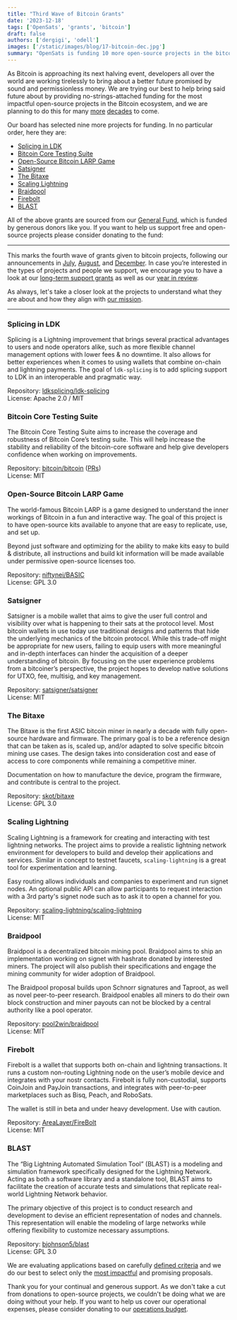 ```yaml
---
title: "Third Wave of Bitcoin Grants"
date: '2023-12-18'
tags: ['OpenSats', 'grants', 'bitcoin']
draft: false
authors: ['dergigi', 'odell']
images: ['/static/images/blog/17-bitcoin-dec.jpg']
summary: "OpenSats is funding 10 more open-source projects in the bitcoin space."
---
```


As Bitcoin is approaching its next halving event, developers all over the world are working tirelessly to bring about a better future promised by sound and permissionless money. We are trying our best to help bring said future about by providing no-strings-attached funding for the most impactful open-source projects in the Bitcoin ecosystem, and we are planning to do this for many [more](https://opensats.org/blog/recurring-donations-from-bitwise-bitcoin-etf-bitb)  [decades](https://opensats.org/blog/bitcoin-infrastructure-this-decade) to come.

Our board has selected nine more projects for funding. In no particular order, here they are:

- [Splicing in LDK](#splicing-in-ldk)
- [Bitcoin Core Testing Suite](#bitcoin-core-testing-suite)
- [Open-Source Bitcoin LARP Game](#open-source-bitcoin-larp-game)
- [Satsigner](#satsigner)
- [The Bitaxe](#the-bitaxe)
- [Scaling Lightning](#scaling-lightning)
- [Braidpool](#braidpool)
- [Firebolt](#firebolt)
- [BLAST](#blast)


All of the above grants are sourced from our [General Fund](https://opensats.org/projects/general_fund), which is funded by generous donors like you. If you want to help us support free and open-source projects please consider donating to the fund:

<center>
    <DonateToGeneralFundButton/>
</center>

---

This marks the fourth wave of grants given to bitcoin projects, following our
announcements in [July](https://opensats.org/blog/bitcoin-grants-july-2023),
[August](https://opensats.org/blog/bitcoin-and-nostr-grants-august-2023), and
[December](https://opensats.org/blog/bitcoin-grants-december-2023). In case
you’re interested in the types of projects and people we support, we encourage
you to have a look at our [long-term support
grants](https://opensats.org/tags/lts) as well as our [year in
review](https://opensats.org/blog/2023-year-in-review).

As always, let's take a closer look at the projects to understand what they are
about and how they align with [our mission](https://opensats.org/mission).

---

### Splicing in LDK

Splicing is a Lightning improvement that brings several practical advantages to
users and node operators alike, such as more flexible channel management options
with lower fees & no downtime. It also allows for better experiences when it
comes to using wallets that combine on-chain and lightning payments. The goal of
`ldk-splicing` is to add splicing support to LDK in an interoperable and
pragmatic way.

Repository: [ldksplicing/ldk-splicing](https://github.com/ldksplicing/ldk-splicing)  
License: Apache 2.0 / MIT

### Bitcoin Core Testing Suite

The Bitcoin Core Testing Suite aims to increase the coverage and robustness of
Bitcoin Core’s testing suite. This will help increase the stability and
reliability of the bitcoin-core software and help give developers confidence
when working on improvements.

Repository: [bitcoin/bitcoin](https://github.com/bitcoin/bitcoin) ([PRs](https://bitcoinacks.com/?flt0_author_contains=kevkevinpal))  
License: MIT

### Open-Source Bitcoin LARP Game

The world-famous Bitcoin LARP is a game designed to understand the inner
workings of Bitcoin in a fun and interactive way. The goal of this project is to
have open-source kits available to anyone that are easy to replicate, use, and
set up.

Beyond just software and optimizing for the ability to make kits easy to build &
distribute, all instructions and build kit information will be made available
under permissive open-source licenses too.

Repository: [niftynei/BASIC](https://github.com/niftynei/BASIC)  
License: GPL 3.0

### Satsigner

Satsigner is a mobile wallet that aims to give the user full control and
visibility over what is happening to their sats at the protocol level. Most
bitcoin wallets in use today use traditional designs and patterns that hide the
underlying mechanics of the bitcoin protocol. While this trade-off might be
appropriate for new users, failing to equip users with more meaningful and
in-depth interfaces can hinder the acquisition of a deeper understanding of
bitcoin. By focusing on the user experience problems from a bitcoiner’s
perspective, the project hopes to develop native solutions for UTXO, fee,
multisig, and key management.

Repository: [satsigner/satsigner](https://github.com/satsigner/satsigner)  
License: MIT

### The Bitaxe

The Bitaxe is the first ASIC bitcoin miner in nearly a decade with fully
open-source hardware and firmware. The primary goal is to be a reference design
that can be taken as is, scaled up, and/or adapted to solve specific bitcoin
mining use cases. The design takes into consideration cost and ease of access to
core components while remaining a competitive miner.

Documentation on how to manufacture the device, program the firmware, and
contribute is central to the project.

Repository: [skot/bitaxe](https://github.com/skot/bitaxe)  
License: GPL 3.0

### Scaling Lightning

Scaling Lightning is a framework for creating and interacting with test
lightning networks. The project aims to provide a realistic lightning network
environment for developers to build and develop their applications and services.
Similar in concept to testnet faucets, `scaling-lightning` is a great tool for
experimentation and learning.

Easy routing allows individuals and companies to experiment and run signet
nodes. An optional public API can allow participants to request interaction with
a 3rd party's signet node such as to ask it to open a channel for you.

Repository: [scaling-lightning/scaling-lightning](https://github.com/scaling-lightning/scaling-lightning)  
License: MIT

### Braidpool

Braidpool is a decentralized bitcoin mining pool. Braidpool aims to ship an
implementation working on signet with hashrate donated by interested miners. The
project will also publish their specifications and engage the mining community
for wider adoption of Braidpool.

The Braidpool proposal builds upon Schnorr signatures and Taproot, as well as
novel peer-to-peer research. Braidpool enables all miners to do their own block
construction and miner payouts can not be blocked by a central authority like a
pool operator.

Repository: [pool2win/braidpool](https://github.com/pool2win/braidpool/)  
License: MIT

### Firebolt

Firebolt is a wallet that supports both on-chain and lightning transactions. It
runs a custom non-routing Lightning node on the user’s mobile device and
integrates with your nostr contacts. Firebolt is fully non-custodial, supports
CoinJoin and PayJoin transactions, and integrates with peer-to-peer marketplaces
such as Bisq, Peach, and RoboSats.

The wallet is still in beta and under heavy development. Use with caution.

Repository: [AreaLayer/FireBolt](https://github.com/AreaLayer/FireBolt)  
License: MIT

### BLAST

The “Big Lightning Automated Simulation Tool” (BLAST) is a modeling and
simulation framework specifically designed for the Lightning Network. Acting as
both a software library and a standalone tool, BLAST aims to facilitate the
creation of accurate tests and simulations that replicate real-world Lightning
Network behavior.

The primary objective of this project is to conduct research and development to
devise an efficient representation of nodes and channels. This representation
will enable the modeling of large networks while offering flexibility to
customize necessary assumptions.

Repository: [bjohnson5/blast](https://github.com/bjohnson5/blast)  
License: GPL 3.0

We are evaluating applications based on carefully [defined
criteria](https://opensats.org/apply#criteria) and we do our best to select only
the [most impactful](https://opensats.org/selection) and promising proposals.

Thank you for your continual and generous support. As we don't take a cut from
donations to open-source projects, we couldn't be doing what we are doing
without your help. If you want to help us cover our operational expenses, please
consider donating to our [operations
budget](https://opensats.org/projects/opensats_operations_budget).

<center> <DonateToOperationsButton/> </center>
